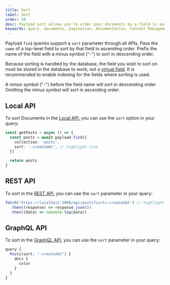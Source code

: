 ```yaml
---
title: Sort
label: Sort
order: 20
desc: Payload sort allows you to order your documents by a field in ascending or descending order.
keywords: query, documents, pagination, documentation, Content Management System, cms, headless, javascript, node, react, nextjs
---
```


Payload `find` queries support a `sort` parameter through all APIs. Pass the `name` of a top-level field to sort by that field in ascending order. Prefix the name of the field with a minus symbol ("-") to sort in descending order.

Because sorting is handled by the database, the field you wish to sort on must be stored in the database to work; not a [virtual field](https://payloadcms.com/blog/learn-how-virtual-fields-can-help-solve-common-cms-challenges). It is recommended to enable indexing for the fields where sorting is used.

A minus symbol ("-") before the field name will sort in descending order. Omitting the minus symbol will sort in ascending order.

## Local API

To sort Documents in the [Local API](../local-api/overview), you can use the `sort` option in your query:

```ts
const getPosts = async () => {
  const posts = await payload.find({
    collection: 'posts',
    sort: '-createdAt', // highlight-line
  })

  return posts
}
```

## REST API

To sort in the [REST API](../rest-api/overview), you can use the `sort` parameter in your query:

```ts
fetch('https://localhost:3000/api/posts?sort=-createdAt') // highlight-line
  .then((response) => response.json())
  .then((data) => console.log(data))
```

## GraphQL API

To sort in the [GraphQL API](../graphql/overview), you can use the `sort` parameter in your query:

```ts
query {
  Posts(sort: "-createdAt") {
    docs {
      color
    }
  }
}
```
